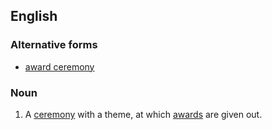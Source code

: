 ==English==

===Alternative forms===
*[[award ceremony]]

===Noun===
{{en-noun|awards ceremonies}}

# A [[ceremony]] with a theme, at which [[award]]s are given out.